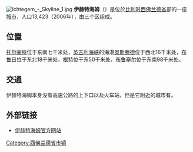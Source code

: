 {{Unreferenced|time=2018-08-17T13:47:40+00:00}}
[[File:Ichtegem_-_Skyline_1.jpg|thumb]]
'''伊赫特海姆'''（{{lang-nl|Ichtegem}}）是位於[[比利时|比利时]][[西佛兰德省|西佛兰德省]]部的一座[[城市|城市]]，人口13,423（2006年），由三个区组成。

==位置==
[[托尔豪特|托尔豪特]]位于东南七千米处，[[英吉利海峡|英吉利海峡]]的海港[[奥斯滕德|奥斯滕德]]位于西北16千米处，[[布鲁日|布鲁日]]位于东北18千米处，[[根特|根特]]位于东50千米处，[[布鲁塞尔|布鲁塞尔]]位于东南98千米处。

==交通==
伊赫特海姆本身没有高速公路的上下口以及火车站，但是它附近的城市有。

== 外部链接 ==
{{commonscat|Ichtegem|伊赫特海姆}}
*[http://www.ichtegem.be/ 伊赫特海姆官方网站] {{Wayback|url=http://www.ichtegem.be/ |date=20210215023827 }}

{{西佛兰德省市区}}

{{DEFAULTSORT:Ichetgem}}

[[Category:西佛兰德省市镇|Category:西佛兰德省市镇]]